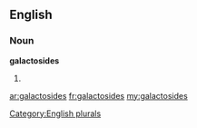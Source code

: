 ==English==

===Noun===
'''galactosides'''

# {{plural of|[[galactoside]]}}

[[Category:English plurals]]

[[ar:galactosides]]
[[fr:galactosides]]
[[my:galactosides]]